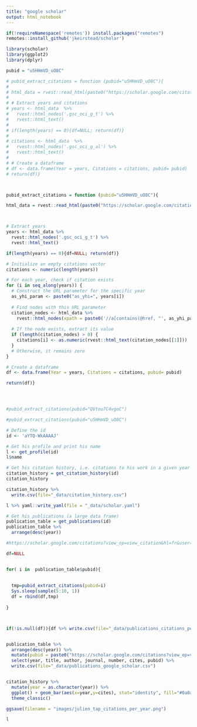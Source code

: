 ```yaml
---
title: "google scholar"
output: html_notebook
---
```


```r
if(!requireNamespace('remotes')) install.packages("remotes")
remotes::install_github('jkeirstead/scholar')


```


```r
library(scholar)
library(ggplot2)
library(dplyr)


```




```r

pubid = "u5HHmVD_uO8C"

# pubid_extract_citations = function (pubid="u5HHmVD_uO8C"){
# 
# html_data = rvest::read_html(paste0("https://scholar.google.com/citations?view_op=view_citation&hl=fr&user=aYTQ-WkAAAAJ&citation_for_view=aYTQ-WkAAAAJ:",pubid))
# 
# # Extract years and citations
# years <- html_data  %>% 
#   rvest::html_nodes('.gsc_oci_g_t') %>% 
#   rvest::html_text()
# 
# if(length(years) == 0){df=NULL; return(df)}
# 
# citations <- html_data  %>% 
#   rvest::html_nodes('.gsc_oci_g_al') %>% 
#   rvest::html_text()
# 
# # Create a dataframe
# df <- data.frame(Year = years, Citations = citations, pubid= pubid)
# return(df)}



pubid_extract_citations = function (pubid="u5HHmVD_uO8C"){

html_data = rvest::read_html(paste0("https://scholar.google.com/citations?view_op=view_citation&hl=fr&user=aYTQ-WkAAAAJ&citation_for_view=aYTQ-WkAAAAJ:",pubid))



# Extract years
years <- html_data %>% 
  rvest::html_nodes('.gsc_oci_g_t') %>% 
  rvest::html_text()

if(length(years) == 0){df=NULL; return(df)}

# Initialize an empty citations vector
citations <- numeric(length(years))

# For each year, check if citation exists
for (i in seq_along(years)) {
  # Construct the URL parameter for the specific year
  as_yhi_param <- paste0("as_yhi=", years[i])
  
  # Find nodes with this URL parameter
  citation_nodes <- html_data %>% 
    rvest::html_nodes(xpath = paste0('//a[contains(@href, "', as_yhi_param, '")]/span[@class="gsc_oci_g_al"]'))
  
  # If the node exists, extract its value
  if (length(citation_nodes) > 0) {
    citations[i] <- as.numeric(rvest::html_text(citation_nodes[[1]]))
  }
  # Otherwise, it remains zero
}

# Create a dataframe
df <- data.frame(Year = years, Citations = citations, pubid= pubid)

return(df)}




#pubid_extract_citations(pubid="QVtou7C4vgoC")

#pubid_extract_citations(pubid="u5HHmVD_uO8C")

```


```r
# Define the id 
id <- 'aYTQ-WkAAAAJ'

# Get his profile and print his name
l <- get_profile(id)
l$name 

# Get his citation history, i.e. citations to his work in a given year 
citation_history = get_citation_history(id)
citation_history

citation_history %>%
  write.csv(file="_data/citation_history.csv")


```



```r
l %>% yaml::write_yaml(file = "_data/scholar.yaml")
```



```r
# Get his publications (a large data frame)
publication_table = get_publications(id)
publication_table %>%
  arrange(desc(year))

#https://scholar.google.com/citations?view_op=view_citation&hl=fr&user=aYTQ-WkAAAAJ&pagesize=80&sortby=pubdate&citation_for_view=aYTQ-WkAAAAJ:

```


```r

df=NULL


for( i in  publication_table$pubid){
  
  
  tmp=pubid_extract_citations(pubid=i)
  Sys.sleep(sample(5:10, 1))
  df = rbind(df,tmp)
  
} 



if(!is.null(df)){df %>% write.csv(file="_data/publications_citations_per_years.csv")}



```



```r

publication_table %>%
  arrange(desc(year)) %>%
  mutate(pubid = paste0("https://scholar.google.com/citations?view_op=view_citation&hl=fr&user=aYTQ-WkAAAAJ&citation_for_view=aYTQ-WkAAAAJ:",pubid)) %>%
  select(year, title, author, journal, number, cites, pubid) %>%
  write.csv(file="_data/publications_google_scholar.csv")



```




```r

citation_history %>%
  mutate(year = as.character(year)) %>%
  ggplot() + geom_bar(aes(x=year,y=cites), stat="identity", fill="#0a0a0a") +
  theme_classic()

ggsave(filename = "images/julien_tap_citations_per_year.png")

```



```r
l
```



